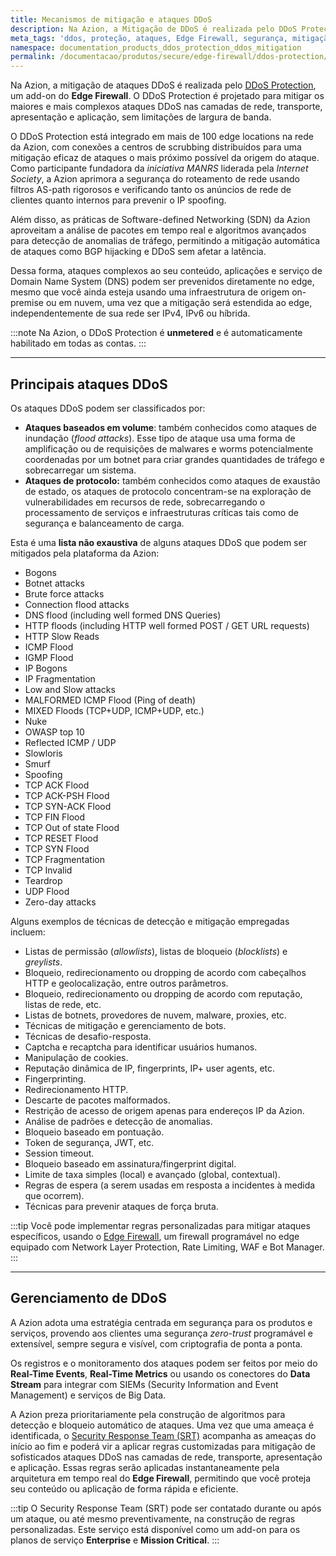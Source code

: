 ```yaml
---
title: Mecanismos de mitigação e ataques DDoS
description: Na Azion, a Mitigação de DDoS é realizada pelo DDoS Protection, um add-on do Edge Firewall.
meta_tags: 'ddos, proteção, ataques, Edge Firewall, segurança, mitigação'
namespace: documentation_products_ddos_protection_ddos_mitigation
permalink: /documentacao/produtos/secure/edge-firewall/ddos-protection/ddos-mitigation/
---
```



Na Azion, a mitigação de ataques DDoS é realizada pelo [DDoS Protection](/en/documentation/products/secure/edge-firewall/ddos-protection/), um add-on do **Edge Firewall**. O DDoS Protection é projetado para mitigar os maiores e mais complexos ataques DDoS nas camadas de rede, transporte, apresentação e aplicação, sem limitações de largura de banda.

O DDoS Protection está integrado em mais de 100 edge locations na rede da Azion, com conexões a centros de scrubbing distribuídos para uma mitigação eficaz de ataques o mais próximo possível da origem do ataque. Como participante fundadora da *iniciativa MANRS* liderada pela *Internet Society*, a Azion aprimora a segurança do roteamento de rede usando filtros AS-path rigorosos e verificando tanto os anúncios de rede de clientes quanto internos para prevenir o IP spoofing.

Além disso, as práticas de Software-defined Networking (SDN) da Azion aproveitam a análise de pacotes em tempo real e algoritmos avançados para detecção de anomalias de tráfego, permitindo a mitigação automática de ataques como BGP hijacking e DDoS sem afetar a latência.

Dessa forma, ataques complexos ao seu conteúdo, aplicações e serviço de Domain Name System (DNS) podem ser prevenidos diretamente no edge, mesmo que você ainda esteja usando uma infraestrutura de origem on-premise ou em nuvem, uma vez que a mitigação será estendida ao edge, independentemente de sua rede ser IPv4, IPv6 ou híbrida.

:::note
Na Azion, o DDoS Protection é **unmetered** e é automaticamente habilitado em todas as contas.
:::

<LinkButton link="/en/documentation/products/secure/edge-firewall/ddos-protection/" label="Saiba mais sobre o DDoS Protection" severity="secondary" target="_blank" />

---

## Principais ataques DDoS

Os ataques DDoS podem ser classificados por: 

- **Ataques baseados em volume**: também conhecidos como ataques de inundação (*flood attacks*). Esse tipo de ataque usa uma forma de amplificação ou de requisições de malwares e worms potencialmente coordenadas por um botnet para criar grandes quantidades de tráfego e sobrecarregar um sistema.
- **Ataques de protocolo:** também conhecidos como ataques de exaustão de estado, os ataques de protocolo concentram-se na exploração de vulnerabilidades em recursos de rede, sobrecarregando o processamento de serviços e infraestruturas críticas tais como de segurança e balanceamento de carga.

Esta é uma **lista não exaustiva** de alguns ataques DDoS que podem ser mitigados pela plataforma da Azion:

* Bogons
* Botnet attacks
* Brute force attacks
* Connection flood attacks
* DNS flood (including well formed DNS Queries)
* HTTP floods (including HTTP well formed POST / GET URL requests)
* HTTP Slow Reads
* ICMP Flood
* IGMP Flood
* IP Bogons
* IP Fragmentation
* Low and Slow attacks
* MALFORMED ICMP Flood (Ping of death)
* MIXED Floods (TCP+UDP, ICMP+UDP, etc.)
* Nuke
* OWASP top 10
* Reflected ICMP / UDP
* Slowloris
* Smurf
* Spoofing
* TCP ACK Flood
* TCP ACK-PSH Flood
* TCP SYN-ACK Flood
* TCP FIN Flood
* TCP Out of state Flood
* TCP RESET Flood
* TCP SYN Flood
* TCP Fragmentation
* TCP Invalid
* Teardrop
* UDP Flood
* Zero-day attacks

Alguns exemplos de técnicas de detecção e mitigação empregadas incluem:

* Listas de permissão (*allowlists*), listas de bloqueio (*blocklists*) e *greylists*.
* Bloqueio, redirecionamento ou dropping de acordo com cabeçalhos HTTP e geolocalização, entre outros parâmetros.
* Bloqueio, redirecionamento ou dropping de acordo com reputação, listas de rede, etc.
* Listas de botnets, provedores de nuvem, malware, proxies, etc.
* Técnicas de mitigação e gerenciamento de bots.
* Técnicas de desafio-resposta.
* Captcha e recaptcha para identificar usuários humanos.
* Manipulação de cookies.
* Reputação dinâmica de IP, fingerprints, IP+ user agents, etc.
* Fingerprinting.
* Redirecionamento HTTP.
* Descarte de pacotes malformados.
* Restrição de acesso de origem apenas para endereços IP da Azion.
* Análise de padrões e detecção de anomalias.
* Bloqueio baseado em pontuação.
* Token de segurança, JWT, etc.
* Session timeout.
* Bloqueio baseado em assinatura/fingerprint digital.
* Limite de taxa simples (local) e avançado (global, contextual).
* Regras de espera (a serem usadas em resposta a incidentes à medida que ocorrem).
* Técnicas para prevenir ataques de força bruta.

:::tip
Você pode implementar regras personalizadas para mitigar ataques específicos, usando o [Edge Firewall](/en/documentation/products/secure/edge-firewall/), um firewall programável no edge equipado com Network Layer Protection, Rate Limiting, WAF e Bot Manager.
:::

---

## Gerenciamento de DDoS

A Azion adota uma estratégia centrada em segurança para os produtos e serviços, provendo aos clientes uma segurança *zero-trust* programável e extensível, sempre segura e visível, com criptografia de ponta a ponta.

Os registros e o monitoramento dos ataques podem ser feitos por meio do **Real-Time Events**, **Real-Time Metrics** ou usando os conectores do **Data Stream**  para integrar com SIEMs (Security Information and Event Management) e serviços de Big Data.

A Azion preza prioritariamente pela construção de algoritmos para detecção e bloqueio automático de ataques. Uma vez que uma ameaça é identificada, o [Security Response Team (SRT)](/en/documentation/services/security-response-team/) acompanha as ameaças do início ao fim e poderá vir a aplicar regras customizadas para mitigação de sofisticados ataques DDoS nas camadas de rede, transporte, apresentação e aplicação. Essas regras serão aplicadas instantaneamente pela arquitetura em tempo real do **Edge Firewall**, permitindo que você proteja seu conteúdo ou aplicação de forma rápida e eficiente.

:::tip
O Security Response Team (SRT) pode ser contatado durante ou após um ataque, ou até mesmo preventivamente, na construção de regras personalizadas. Este serviço está disponível como um add-on para os planos de serviço **Enterprise** e **Mission Critical**.
:::